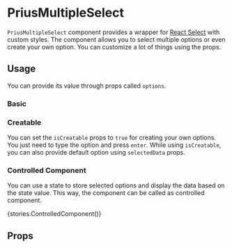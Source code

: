 

<Meta
  component={PriusMultipleSelect}
  id="Components|PriusMultipleSelect"
  title="Components|PriusMultipleSelect"
/>

# PriusMultipleSelect

`PriusMultipleSelect` component provides a wrapper for [React Select](https://react-select.com/) with custom styles. The component allows you to select multiple options or even create your own option. You can customize a lot of things using the props.

## Usage

You can provide its value through props called `options`.

### Basic

<Preview>
  <Story name="Basic">
    <PriusMultipleSelect
      options={[
        { label: 'Option 1', value: '1', isDisabled: false },
        { label: 'Option 2', value: '2', isDisabled: false },
        { label: 'Option 3', value: '3', isDisabled: true },
        { label: 'Option 4', value: '4', isDisabled: false },
      ]}
    />
  </Story>
</Preview>

### Creatable

You can set the `isCreatable` props to `true` for creating your own options. You just need to type the option and press `enter`. While using `isCreatable`, you can also provide default option using `selectedData` props.

<Preview>
  <Story name="Createable">
    <PriusMultipleSelect
      isCreatable={true}
      selectedData={[{ label: 'Option 1', value: '1', isDisabled: false }]}
    />
  </Story>
</Preview>

### Controlled Component

You can use a state to store selected options and display the data based on the state value. This way, the component can be called as controlled component.

<Preview>
  <Story name="Controlled Component">{stories.ControlledComponent()}</Story>
</Preview>

## Props

<Props of={PriusMultipleSelect} />
